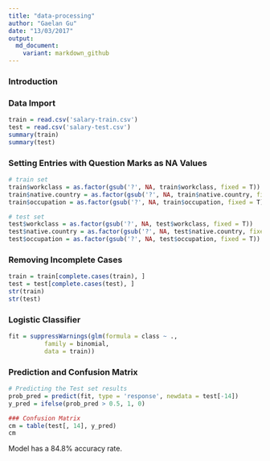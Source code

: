 ```yaml
---
title: "data-processing"
author: "Gaelan Gu"
date: "13/03/2017"
output: 
  md_document:
    variant: markdown_github
---
```

### Introduction


### Data Import
```r
train = read.csv('salary-train.csv')
test = read.csv('salary-test.csv')
summary(train)
summary(test)
```

### Setting Entries with Question Marks as NA Values
```r
# train set
train$workclass = as.factor(gsub('?', NA, train$workclass, fixed = T))
train$native.country = as.factor(gsub('?', NA, train$native.country, fixed = T))
train$occupation = as.factor(gsub('?', NA, train$occupation, fixed = T))

# test set
test$workclass = as.factor(gsub('?', NA, test$workclass, fixed = T))
test$native.country = as.factor(gsub('?', NA, test$native.country, fixed = T))
test$occupation = as.factor(gsub('?', NA, test$occupation, fixed = T))
```

### Removing Incomplete Cases
```r
train = train[complete.cases(train), ]
test = test[complete.cases(test), ]
str(train)
str(test)
```

### Logistic Classifier
```r
fit = suppressWarnings(glm(formula = class ~ .,
          family = binomial,
          data = train))
```

### Prediction and Confusion Matrix
```r
# Predicting the Test set results
prob_pred = predict(fit, type = 'response', newdata = test[-14])
y_pred = ifelse(prob_pred > 0.5, 1, 0)

### Confusion Matrix
cm = table(test[, 14], y_pred)
cm
```
Model has a 84.8% accuracy rate.
